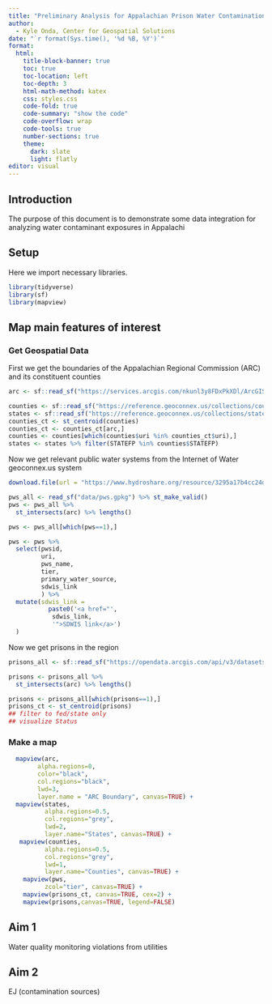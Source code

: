 ```yaml
---
title: "Preliminary Analysis for Appalachian Prison Water Contamination Exposure Project"
author: 
  - Kyle Onda, Center for Geospatial Solutions
date: "`r format(Sys.time(), '%d %B, %Y')`"
format: 
  html:
    title-block-banner: true
    toc: true
    toc-location: left
    toc-depth: 3
    html-math-method: katex
    css: styles.css
    code-fold: true
    code-summary: "show the code"
    code-overflow: wrap
    code-tools: true
    number-sections: true
    theme: 
      dark: slate
      light: flatly
editor: visual
---
```


## Introduction 

The purpose of this document is to demonstrate some data integration for analyzing water contaminant exposures in Appalachi

## Setup

Here we import necessary libraries.

```r
library(tidyverse)
library(sf)
library(mapview)
```

## Map main features of interest

### Get Geospatial Data

First we get the boundaries of the Appalachian Regional Commission (ARC) and its constituent counties

```r
arc <- sf::read_sf("https://services.arcgis.com/nkunl3y8FDxPkXDl/ArcGIS/rest/services/arc_boundary/FeatureServer/0/query?where=1%3D1&objectIds=&time=&geometry=&geometryType=esriGeometryEnvelope&inSR=&spatialRel=esriSpatialRelIntersects&resultType=none&distance=0.0&units=esriSRUnit_Meter&relationParam=&returnGeodetic=false&outFields=*&returnGeometry=true&returnCentroid=false&featureEncoding=esriDefault&multipatchOption=xyFootprint&maxAllowableOffset=&geometryPrecision=&outSR=&defaultSR=&datumTransformation=&applyVCSProjection=false&returnIdsOnly=false&returnUniqueIdsOnly=false&returnCountOnly=false&returnExtentOnly=false&returnQueryGeometry=false&returnDistinctValues=false&cacheHint=false&orderByFields=&groupByFieldsForStatistics=&outStatistics=&having=&resultOffset=&resultRecordCount=&returnZ=false&returnM=false&returnExceededLimitFeatures=true&quantizationParameters=&sqlFormat=none&f=pgeojson&token=")

counties <- sf::read_sf("https://reference.geoconnex.us/collections/counties/items?limit=4000")
states <- sf::read_sf("https://reference.geoconnex.us/collections/states/items?limit=4000")
counties_ct <- st_centroid(counties)
counties_ct <- counties_ct[arc,]
counties <- counties[which(counties$uri %in% counties_ct$uri),]
states <- states %>% filter(STATEFP %in% counties$STATEFP)
```

Now we get relevant public water systems from the Internet of Water geoconnex.us system

```r
download.file(url = "https://www.hydroshare.org/resource/3295a17b4cc24d34bd6a5c5aaf753c50/data/contents/ref_pws.gpkg" ,destfile="data/pws.gpkg")

pws_all <- read_sf("data/pws.gpkg") %>% st_make_valid()
pws <- pws_all %>% 
  st_intersects(arc) %>% lengths()

pws <- pws_all[which(pws==1),]

pws <- pws %>%
  select(pwsid,
         uri,
         pws_name,
         tier,
         primary_water_source,
         sdwis_link
         ) %>%
  mutate(sdwis_link =
           paste0('<a href="',
            sdwis_link,
            '">SDWIS link</a>')
  )
```

Now we get prisons in the region

```r
prisons_all <- sf::read_sf("https://opendata.arcgis.com/api/v3/datasets/2d6109d4127d458eaf0958e4c5296b67_0/downloads/data?format=geojson&spatialRefId=4326&where=1%3D1") 

prisons <- prisons_all %>% 
  st_intersects(arc) %>% lengths()

prisons <- prisons_all[which(prisons==1),]
prisons_ct <- st_centroid(prisons)
## filter to fed/state only
## visualize Status


```

### Make a map

```r


  mapview(arc,
        alpha.regions=0,
        color="black",
        col.regions="black",
        lwd=3,
        layer.name = "ARC Boundary", canvas=TRUE) +
  mapview(states,
          alpha.regions=0.5,
          col.regions="grey",
          lwd=2,
          layer.name="States", canvas=TRUE) +
   mapview(counties,
          alpha.regions=0.5,
          col.regions="grey",
          lwd=1,
          layer.name="Counties", canvas=TRUE) +
    mapview(pws,
          zcol="tier", canvas=TRUE) +
    mapview(prisons_ct, canvas=TRUE, cex=2) +
    mapview(prisons,canvas=TRUE, legend=FALSE)
```

## Aim 1

Water quality monitoring violations from utilities

## Aim 2

EJ (contamination sources)
